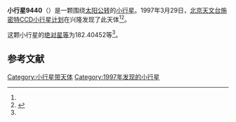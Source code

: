 {{Infobox planet
| bgcolour = #FFFFC0
| name = 9440
| symbol = 
| image = 
| caption = 
| discovery = yes
| discovery_ref = 
| discoverer = [[北京天文台施密特CCD小行星计划|北京天文台施密特CCD小行星计划]]
| discovery_site = [[兴隆|兴隆]] 
| discovered = 1997年3月29日
| designations = yes
| mp_name = 
| named_after = 
| alt_names = 1997 FZ1/ 1982 DV5 / 1990 HN3
| mp_category = [[主带小行星|主带小行星]]
| orbit_ref = <ref name="a">[http://ssd.jpl.nasa.gov/sbdb.cgi?sstr=9440 9440] {{Wayback|url=http://ssd.jpl.nasa.gov/sbdb.cgi?sstr=9440 |date=20210717065608 }}，小行星數據庫瀏覽器（JPL Small-Body Database Browser）－[[美国国家航空航天局|美国国家航空航天局]]喷气推进实验室</ref>
| epoch = 2456400.5 (2013年4月18日更新)
| aphelion = {{convert|2.7371282|AU|km|3|abbr=on|lk=out}}
| perihelion = {{convert|2.0409086|AU|km|3|abbr=on}}
| semimajor = {{convert|2.3890184|AU|km|3|abbr=on}}
| eccentricity = 0.1457125
| period = 1348.738222 [[日|日]]<br />3.69[[儒略年|儒略年]]
| avg_speed = 
| inclination = 0.31043
| asc_node = 8.82913
| mean_anomaly = 
| arg_peri = 182.40452
| satellites = 
| physical_characteristics = yes
| dimensions = 
| mass = 
| density = 
| surface_grav = 
| escape_velocity = 
| sidereal_day = 
| axial_tilt = 
| pole_ecliptic_lat = 
| pole_ecliptic_lon = 
| albedo = 
| temperatures= 
| temp_name1 = 
| mean_temp_1 = 
| max_temp_1 = 
| temp_name2 = 
| max_temp_2 = 
| spectral_type = 
| abs_magnitude = 182.40452
}}

'''小行星9440'''（{{lang-en|9440}}）是一颗围绕[[太阳|太阳]][[公转|公转]]的[[小行星|小行星]]。1997年3月29日，[[北京天文台施密特CCD小行星计划|北京天文台施密特CCD小行星计划]]在兴隆发现了此天体<ref name="a" /><ref>{{cite news|title=小行星列表|url=http://cfa-www.harvard.edu/iau/lists/NumberedMPs.txt|accessdate=2013-07-08|newspaper=哈佛大学|archive-date=2008-05-17|archive-url=https://web.archive.org/web/20080517010638/http://cfa-www.harvard.edu/iau/lists/NumberedMPs.txt|dead-url=no}}</ref>。

这颗小行星的[[绝对星等|绝对星等]]为182.40452等<ref name="a" />。

==参考文献==
{{reflist}}
{{Minor Planet Number|[[小行星9439|小行星9439]]|[[小行星9441|小行星9441]]}}

{{小天体}}

[[Category:小行星带天体|Category:小行星带天体]]
[[Category:1997年发现的小行星|Category:1997年发现的小行星]]

{{asteroid-stub}}